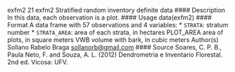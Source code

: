 exfm2 21
exfm2 Stratified random inventory definite data
#### Description
In this data, each observation is a plot.
#### Usage
data(exfm2)
#### Format
A data frame with 57 observations and 4 variables:
* ``STRATA``: stratum number
* ``STRATA_AREA``:   area of each strata, in hectares
PLOT_AREA area of plots, in square meters
VWB volume with bark, in cubic meters
Author(s)
Sollano Rabelo Braga <sollanorb@gmail.com>
#### Source
Soares, C. P. B., Paula Neto, F. and Souza, A. L. (2012) Dendrometria e Inventario Florestal. 2nd
ed. Vicosa: UFV.

